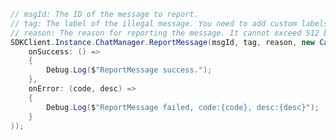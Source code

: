 <PlatformWrapper platform="unity">

```csharp
// msgId: The ID of the message to report.
// tag: The label of the illegal message. You need to add custom labels, like, pornography or advertising. It corresponds to the `Label` field on the `Message Report` page on the Agora Console.
// reason: The reason for reporting the message. It cannot exceed 512 bytes. It corresponds to the `Reason` field on the `Message Report` page on the Agora Console.
SDKClient.Instance.ChatManager.ReportMessage(msgId, tag, reason, new CallBack(
    onSuccess: () =>
    {
        Debug.Log($"ReportMessage success.");
    },
    onError: (code, desc) =>
    {
        Debug.Log($"ReportMessage failed, code:{code}, desc:{desc}");
    }
));
```

</PlatformWrapper>